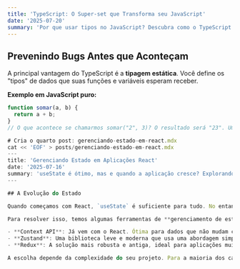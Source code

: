 ```yaml
---
title: 'TypeScript: O Super-set que Transforma seu JavaScript'
date: '2025-07-20'
summary: 'Por que usar tipos no JavaScript? Descubra como o TypeScript pode prevenir bugs, melhorar a autocompleção do editor e facilitar a manutenção de grandes projetos.'
---
```


## Prevenindo Bugs Antes que Aconteçam

A principal vantagem do TypeScript é a **tipagem estática**. Você define os "tipos" de dados que suas funções e variáveis esperam receber.

**Exemplo em JavaScript puro:**
```javascript
function somar(a, b) {
  return a + b;
}
// O que acontece se chamarmos somar("2", 3)? O resultado será "23". Um bug!

# Cria o quarto post: gerenciando-estado-em-react.mdx
cat << 'EOF' > posts/gerenciando-estado-em-react.mdx
---
title: 'Gerenciando Estado em Aplicações React'
date: '2025-07-16'
summary: 'useState é ótimo, mas e quando a aplicação cresce? Explorando as diferenças entre Context API, Zustand e Redux para um gerenciamento de estado robusto.'
---

## A Evolução do Estado

Quando começamos com React, `useState` é suficiente para tudo. No entanto, à medida que os componentes se aninham, passar props por múltiplos níveis se torna tedioso. É o que chamamos de "prop drilling".

Para resolver isso, temos algumas ferramentas de **gerenciamento de estado global**:

- **Context API**: Já vem com o React. Ótima para dados que não mudam com frequência, como tema (claro/escuro) ou informações de usuário.
- **Zustand**: Uma biblioteca leve e moderna que usa uma abordagem simples com hooks. É muito fácil de aprender e poderosa.
- **Redux**: A solução mais robusta e antiga, ideal para aplicações muito complexas com um fluxo de dados bem definido.

A escolha depende da complexidade do seu projeto. Para a maioria dos casos hoje em dia, começar com Context API e evoluir para Zustand é um ótimo caminho.
